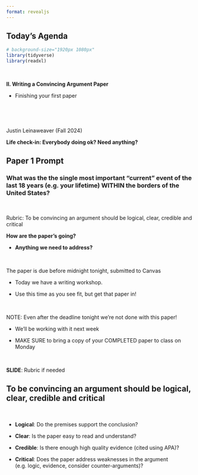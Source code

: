 ```yaml
---
format: revealjs
---
```



## Today's Agenda {background-image="Images/background-news_v2.png" .center}

```r
# background-size="1920px 1080px"
library(tidyverse)
library(readxl)
```

<br>

::: {.r-fit-text}
**II. Writing a Convincing Argument Paper**

- Finishing your first paper
:::

<br>

<br>

::: r-stack
Justin Leinaweaver (Fall 2024)
:::

::: notes
**Life check-in: Everybody doing ok? Need anything?**

:::



## Paper 1 Prompt {background-image="Images/background-news_v2.png" .center}

### What was the the single most important "current" event of the last 18 years (e.g. your lifetime) WITHIN the borders of the United States?

<br>

Rubric: To be convincing an argument should be logical, clear, credible and critical

::: notes

**How are the paper's going?**

- **Anything we need to address?**

<br>

The paper is due before midnight tonight, submitted to Canvas

- Today we have a writing workshop.

- Use this time as you see fit, but get that paper in!

<br>

NOTE: Even after the deadline tonight we're not done with this paper!

- We'll be working with it next week

- MAKE SURE to bring a copy of your COMPLETED paper to class on Monday

<br>

**SLIDE**: Rubric if needed

:::



## To be convincing an argument should be logical, clear, credible and critical {background-image="Images/background-news_v2.png" .center}

<br>

- **Logical**: Do the premises support the conclusion?

- **Clear**: Is the paper easy to read and understand?

- **Credible**: Is there enough high quality evidence (cited using APA)?

- **Critical**: Does the paper address weaknesses in the argument (e.g. logic, evidence, consider counter-arguments)?


